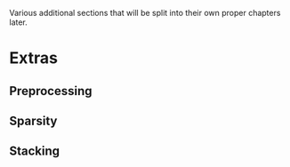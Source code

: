 Various additional sections that will be split into their own proper chapters later.

# Extras

## Preprocessing {#sec-preprocessing}

## Sparsity {#sec-sparsity}

## Stacking {#sec-stacking}
